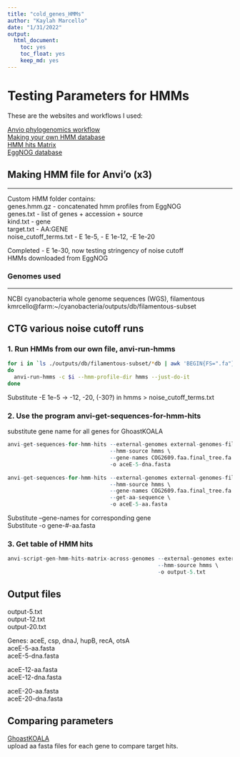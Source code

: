 ```yaml
---
title: "cold_genes_HMMs"
author: "Kaylah Marcello"
date: "1/31/2022"
output:
  html_document:
    toc: yes
    toc_float: yes
    keep_md: yes
---
```


# Testing Parameters for HMMs 

These are the websites and workflows I used:

[Anvio phylogenomics workflow](https://merenlab.org/2017/06/07/phylogenomics/)  
[Making your own HMM database](https://merenlab.org/2016/05/21/archaeal-single-copy-genes/)  
[HMM hits Matrix](https://anvio.org/help/main/programs/anvi-script-gen-hmm-hits-matrix-across-genomes/)  
[EggNOG database](http://eggnog5.embl.de/#/app/results)

## Making HMM file for Anvi'o (x3)
***
Custom HMM folder contains:  
genes.hmm.gz - concatenated hmm profiles from EggNOG  
genes.txt - list of genes + accession + source  
kind.txt - gene  
target.txt - AA:GENE  
noise_cutoff_terms.txt - E 1e-5, - E 1e-12, -E 1e-20  

Completed - E 1e-30, now testing stringency of noise cutoff  
HMMs downloaded from EggNOG  

### Genomes used
***
NCBI cyanobacteria whole genome sequences (WGS), filamentous  
kmrcello@farm:~/cyanobacteria/outputs/db/filamentous-subset  

## CTG various noise cutoff runs

### 1. Run HMMs from our own file, anvi-run-hmms
```bash
for i in `ls ./outputs/db/filamentous-subset/*db | awk 'BEGIN{FS=".fa"}{print $1}'`
do
  anvi-run-hmms -c $i --hmm-profile-dir hmms --just-do-it
done
```  
Substitute -E 1e-5 -> -12, -20, (-30?) in hmms > noise_cutoff_terms.txt  

### 2. Use the program anvi-get-sequences-for-hmm-hits 
substitute gene name for all genes for GhoastKOALA
```r
anvi-get-sequences-for-hmm-hits --external-genomes external-genomes-filamentous-names.tsv \
                                --hmm-source hmms \
                                --gene-names COG2609.faa.final_tree.fa \
                                -o aceE-5-dna.fasta  
  
anvi-get-sequences-for-hmm-hits --external-genomes external-genomes-filamentous-names.tsv \
                                --hmm-source hmms \
                                --gene-names COG2609.faa.final_tree.fa \
                                --get-aa-sequence \
                                -o aceE-5-aa.fasta  
```  
Substitute --gene-names for corresponding gene  
Substitute -o gene-#-aa.fasta  

### 3. Get table of HMM hits
```r
anvi-script-gen-hmm-hits-matrix-across-genomes --external-genomes external-genomes-filamentous-names.tsv \
                                               --hmm-source hmms \
                                               -o output-5.txt
```

## Output files
output-5.txt  
output-12.txt  
output-20.txt  

Genes: aceE, csp, dnaJ, hupB, recA, otsA  
aceE-5-aa.fasta  
aceE-5-dna.fasta  

aceE-12-aa.fasta  
aceE-12-dna.fasta  

aceE-20-aa.fasta  
aceE-20-dna.fasta  

## Comparing parameters
[GhoastKOALA](https://www.kegg.jp/ghostkoala/)  
upload aa fasta files for each gene to compare target hits.
